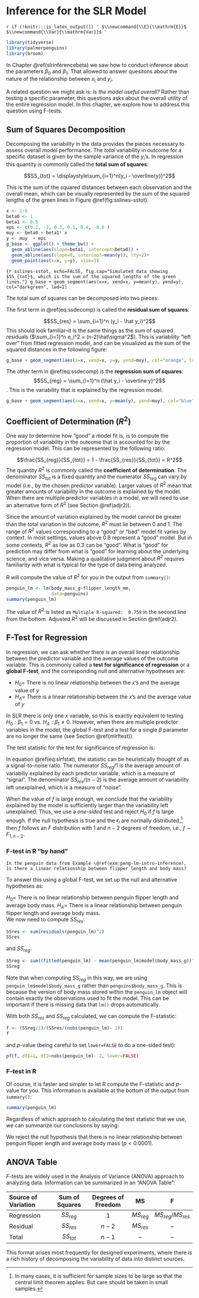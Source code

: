 # Inference for the SLR Model {#slrFtest}

<!--- For HTML Only --->
`r if (!knitr:::is_latex_output()) '
$\\newcommand{\\E}{\\mathrm{E}}$
$\\newcommand{\\Var}{\\mathrm{Var}}$
'`

```r
library(tidyverse)
library(palmerpenguins)
library(broom)
```


In Chapter \@ref(slrinferencebeta) we saw how to conduct inference about the parameters $\beta_0$ and $\beta_1$. That allowed to answer quesitons about the nature of the relationship between $x_i$ and $y_i$. 

A related question we might ask is: *Is the model useful overall?* Rather than testing a specific parameter, this questions asks about the overall utility of the entire regression model. In this chapter, we explore how to address this question using F-tests.



<!-- Analyzing the variance/variation in the data provides information about overall model fit -->

<!-- * Sum of squares decomposition -->
<!-- * F-Tests  -->
<!-- * Coefficient of Determination ($R^2$) -->

## Sum of Squares Decomposition

Decomposing the variability in the data provides the pieces necessary to assess overall model performance. The *total* variability in outcome for a specific dataset is given by the sample variance of the $y_i$'s. In regression this quantity is commonly called the **total sum of squares**:

$$SS_{tot} = \displaystyle\sum_{i=1}^n(y_i - \overline{y})^2$$ 

This is the sum of the squared distances between each observation and the overall mean, which can be visually represented by the sum of the squared lengths of the green lines in Figure \@ref(fig:sslines-sstot).


```r
x <- 1:6
beta0 <- 1
beta1 <- 0.5
eps <- c(0.2, -1, 0.3, 0.1, 0.4, -0.6 )
muy <- beta0 + beta1* x
y <- muy  + eps
g_base <- ggplot() + theme_bw() + 
  geom_abline(aes(slope=beta1, intercept=beta0)) + 
  geom_abline(aes(slope=0, intercept=mean(y)), lty=2)+ 
  geom_point(aes(x=x, y=y), size=3)
```


```{r sslines-sstot, echo=FALSE, fig.cap="Simulated data showing $SS_{tot}$, which is the sum of the squared lengths of the green lines."}
g_base + geom_segment(aes(x=x, xend=x, y=mean(y), yend=y), col="darkgreen", lwd=2)
```

<!-- is the *total sum of squares* -->

The total sum of squares can be decomposed into two pieces:

\begin{align}
\sum_{i=1}^n (y_i - \overline{y})^2 &= \sum_{i=1}^n \left(y_i - \hat y_i + \hat y_i - \overline{y}\right)^2 \notag\\
&= \sum_{i=1}^n (y_i - \hat y_i)^2 + 2 \sum_{i=1}^n(y_i - \hat y_i)(\hat y_i - \overline{y}) + \sum_{i=1}^n (\hat y_i - \overline y)^2 \notag\\
&= \sum_{i=1}^n (y_i - \hat y_i)^2 + 2 \sum_{i=1}^n(y_i - \hat y_i)\hat y_i \notag \\
& \qquad \qquad \qquad - 2 \sum_{i=1}^n(y_i - \hat y_i)\overline{y}+ \sum_{i=1}^n (\hat y_i - \overline y)^2 \notag\\
&= \sum_{i=1}^n (y_i - \hat y_i)^2 +  \sum_{i=1}^n (\hat y_i - \overline y)^2 (\#eq:ssdecomp)
\end{align}
The first term in \@ref(eq:ssdecomp) is called the **residual sum of squares**:

$$SS_{res} = \sum_{i=1}^n (y_i - \hat y_i)^2$$
This should look familiar--it is the same things as the sum of squared residuals ($\sum_{i=1}^n e_i^2 = (n-2)\hat\sigma^2$). This is  variability "left over" from fitted regression model, and can be visualized as the sum of the squared distances in the following figure:
```r
g_base + geom_segment(aes(x=x, xend=x, y=y, yend=muy), col="orange", lwd=2)
```


The other term in \@ref(eq:ssdecomp)  is the **regression sum of squares**:
$$SS_{reg} = \sum_{i=1}^n (\hat y_i - \overline y)^2$$.
This is the variability that *is* explained by the regression model:

```r
g_base + geom_segment(aes(x=x, xend=x, y=mean(y), yend=muy), col="blue", lwd=2)
```



<!-- ## Not regression: F-Test for Two Variances -->


<!-- Recall the F-test for comparing the variance in two populations -->

<!-- Setup: -->

<!-- * Sample of size $n_1$ from population 1 -->
<!--     * $y_{11}, y_{12}, \dots, y_{1n_1}$ -->
<!--     * Sample variance is $s_1^2$ -->
<!-- * Sample of size $n_2$ from population 2 -->
<!--     * $y_{21}, y_{22}, \dots, y_{2n_2}$ -->
<!--     * Sample variance is $s_2^2$ -->


<!-- Is the variance of population 1 ($\sigma_1^2$) different from the variance of population 2 ($\sigma_2^2$)? -->

<!-- $$H_0: \frac{\sigma_1^2}{\sigma_2^2} = 1 \quad \text{vs.} \quad H_A: \frac{\sigma_1^2}{\sigma_2^2} \ne 1$$ -->

<!-- Test statistic: $f = \dfrac{s_1^2}{s_2^2}$   -->
<!-- If $H_0$ is true, $f \sim F_{n_1 - 1, n_2 - 1}$ -->


<!-- Reject $H_0$ is $f$ is too small (ratio near zero) or too big (ratio is large) -->

<!-- ```{r} -->
<!-- x <- seq(0, 5, length=200) -->
<!-- fdx <- df(x, df1=8, df2=16) -->
<!-- ggplot() + theme_classic() + coord_cartesian(xlim=c(0, 5), ylim=c(0, 1), expand=F) + -->
<!--   geom_line(aes(x=x, y=fdx)) +  -->
<!--   theme(axis.line.y = element_blank()) +  -->
<!--   xlab(expression(F)) + ylab("") + scale_y_continuous(breaks=NULL)+ -->
<!--   geom_hline(aes(yintercept=0))  -->


<!-- ``` -->

## Coefficient of Determination ($R^2$)

One way to determine how "good" a model fit is, is to compute the proportion of variability in the outcome that is accounted for by the regression model. This can be represented by the following ratio:

$$\frac{SS_{reg}}{SS_{tot}} = 1 - \frac{SS_{res}}{SS_{tot}} = R^2$$
The quantity $R^2$ is commonly called the **coefficient of determination**. 
The denominator $SS_{tot}$ is a fixed quantity and the numerator $SS_{reg}$ can vary by model (i.e., by the chosen predictor variable). Larger values of $R^2$ mean that greater amounts of variability in the outcome is explained by the model.
When there are multiple predictor variables in a model, we will need to use an alternative form of $R^2$ (see Section \@ref(adjr2)). 

Since the amount of variation explained by the model cannot be greater than the total variation in the outcome, $R^2$ must lie between 0 and 1. The range of $R^2$ values corresponding to a "good" or "bad" model fit varies by context. In most settings, values above 0.8 represent a "good" model. But in some contexts, $R^2$ as low as 0.3 can be "good". What is "good" for prediction may differ from what is "good" for learning about the underlying science, and vice versa. Making a qualitative judgment about $R^2$ requires familiarity with what is typical for the type of data being analyzed.

R will compute the value of $R^2$ for you in the output from `summary()`:

```r
penguin_lm <- lm(body_mass_g~flipper_length_mm,
                 data=penguins) 
summary(penguin_lm)
```

The value of $R^2$ is listed as `Multiple R-squared:  0.759` in the second line from the bottom. Adjusted $R^2$ will be discussed in Section \@ref(adjr2).



## F-Test for Regression

In regression, we can ask whether there is an overall linear relationship between the predictor variable and the average values of the outcome variable. This is commonly called a **test for significance of regression** or a **global F-test**, and the corresponding null and alternative hypotheses are:

* $H_0 =$ There is no linear relationship between the $x$'s and the average value of $y$  
* $H_A =$ There is a linear relationship between the $x$'s and the average value of $y$

In SLR there is only one $x$ variable, so this is exactly equivalent to testing $H_0: \beta_1 = 0$ vs. $H_A: \beta_1 \ne 0$. However, when there are multiple predictor variables in the model, the global F-test and a test for a single $\beta$ parameter are no longer the same (see Section \@ref(mlrftest)).

The test statistic for the test for significance of regression is:

\begin{equation}
\label{eq:slrfstat}
f =  \frac{MS_{reg}}{MS_{res}} = \frac{SS_{reg}/df_{reg}}{SS_{res}/df_{res}} = \frac{SS_{reg}/1}{SS_{res}/(n-2)}
\end{equation}

In equation \@ref(eq:slrfstat), the statistic can be heuristically thought of as a signal-to-noise ratio. The numerator $SS_{reg}/1$ is the average amount of variabiliy explained by each predictor variable, which is a measure of "signal". The denominator $SS_{res}/(n-2)$ is the average amount of variability left unexplained, which is a measure of "noise". 

When the value of $f$ is large enough, we conclude that the variability explained by the model is sufficiently larger than the variability left unexplained. Thus, we use a *one-sided* test and reject $H_0$ if $f$ is large enough. If the null hypothesis is true and the $\epsilon_i$ are normally distributed,^[In many cases, it is sufficient for sample sizes to be large so that the central limit theorem applies. But care should be taken in small samples.] then $f$ follows an $F$ distribution with 1 and $n-2$ degrees of freedom, i.e., $f \sim F_{1, n-2}$. 

### F-test in R "by hand"

```example
In the penguin data from Example \@ref(exm:peng-lm-intro-inference), is there a linear relationship between flipper length and body mass?
```

To answer this using a global F-test, we set up the null and alternative hypotheses as:

$H_0 =$ There is no linear relationship between penguin flipper length and average body mass.
$H_A =$ There is a linear relationship between penguin flipper length and average body mass.  
We now need to compute $SS_{res}$:
```r
SSres <- sum(residuals(penguin_lm)^2)
SSres
```

and $SS_{reg}$:
```r
SSreg <- sum((fitted(penguin_lm) - mean(penguin_lm$model$body_mass_g))^2)
SSreg
```
Note that when computing $SS_{reg}$ in this way, we are using `penguin_lm$model$body_mass_g` rather than `penguins$body_mass_g`. This is because the version of body mass stored within the `penguin_lm` object will contain exactly the observations used to fit the model. This can be important if there is missing data that `lm()` drops automatically.

With both $SS_{res}$ and $SS_{reg}$ calculated, we can compute the F-statistic:
```r
f <- (SSreg/1)/(SSres/(nobs(penguin_lm)- 2))
f
```
and $p$-value (being careful to set `lower=FALSE` to do a one-sided test):
```r
pf(f, df1=1, df2=nobs(penguin_lm)- 2, lower=FALSE)
```

### F-test in R

Of course, it is faster and simpler to let R compute the F-statistic and $p$-value for you. This information is available at the bottom of the output from `summary()`:

```r
summary(penguin_lm)
```

Regardless of which approach to calculating the test statistic that we use, we can summarize our conclusions by saying:

We reject the null hypothesis that there is no linear relationship between penguin flipper length and average body mass ($p < 0.0001$).



## ANOVA Table

$F$-tests are widely used in the Analysis of Variance (ANOVA) approach to analyzing data. Information can be summarized in an "ANOVA Table":


|Source of Variation  | Sum of Squares |Degrees of Freedom | MS | F |
|:--------|:--:|:--:|:--:|:--:|
|Regression | $SS_{reg}$ | $1$ | $MS_{reg}$ | $MS_{reg}/MS_{res}$ |
|Residual | $SS_{res}$ | $n-2$ | $MS_{res}$ | -- |
|Total | $SS_{tot}$ | $n-1$ | -- | -- |

This format arises most frequently for designed experiments, where there is a rich history of decomposing the variability of data into distinct sources.



<!-- ## Example: Colorado Rockies Fly Balls -->

<!-- ```{r eval=F} -->
<!-- flyball <- read_csv(paste0(data_dir, "rockies_flyball_2018.csv")) -->
<!-- flyball$hit_distance_sc <- as.numeric(flyball$hit_distance_sc) -->
<!-- # hr <- read_csv(paste0(data_dir, "homeruns2018.csv")) -->

<!-- g_rockies <- ggplot(subset(flyball, !is.na(hit_distance_sc))) +  -->
<!--     geom_point(aes(x=launch_speed, -->
<!--                    y=hit_distance_sc)) + -->
<!--     xlab("Launch Speed (mph)") + -->
<!--     ylab("Fly Ball Distance (ft)") +  -->
<!--     ggtitle("Fly Balls Hit by Colorado Rockies, 2018 Season") -->
<!-- ``` -->


<!-- ```{r eval=F, echo=TRUE, size="footnotesize", output.lines=7:19} -->
<!-- rockies_lm <- lm(hit_distance_sc~launch_speed, data=flyball) -->
<!-- summary(rockies_lm) -->
<!-- ``` -->

<!-- How much variation in fly ball distance is explained by launch speed? -->

<!-- \vspace{2cm} -->


<!-- Is there evidence of an overall linear relationship between launch speed and average fly ball distance? -->


<!-- \vspace{2cm} -->



<!-- ## Hypothesis Testing Recap -->

<!-- We have seen three hypothesis tests: -->

<!-- 1. $T$-test for $H_0: \beta_0 = \beta_{00}$ v. $H_A: \beta_0 \ne \beta_{00}$ -->
<!--     * This is often irrelevant, since intercept is not of interest -->
<!-- 2. $T$-test for $H_A: \beta_1 = \beta_{10}$ v. $H_A: \beta_1 \ne \beta_{10}$ -->
<!--     * Often $\beta_{10} = 0$ -->
<!-- 3. $F$-test for $H_0:$ no linear relationship between the $x$'s and the average value of $y$ -->
<!--     * Sometimes called test for "significance of regression" -->

<!-- In SLR, 2 \& 3 are exactly equivalent. They will differ in multiple linear regression (MLR). -->


